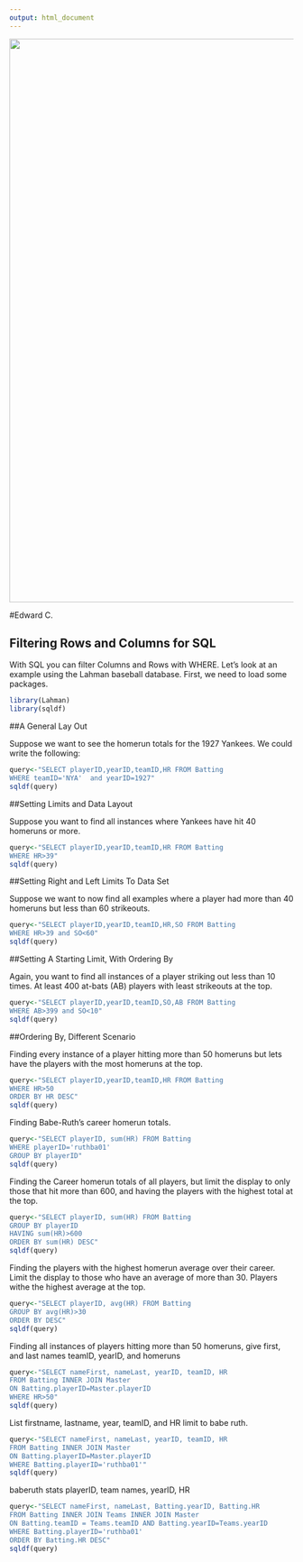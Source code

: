```yaml
---
output: html_document
---
```


<img src="sql1.png" width="1000">

#Edward C.

## Filtering Rows and Columns for SQL

With SQL you can filter Columns and Rows with WHERE. Let's look at an example using the Lahman baseball database. First, we need to load some packages. 

```r
library(Lahman)
library(sqldf)
```

##A General Lay Out

Suppose we want to see the homerun totals for the 1927 Yankees. We could write the following:

```r
query<-"SELECT playerID,yearID,teamID,HR FROM Batting 
WHERE teamID='NYA'  and yearID=1927"
sqldf(query)
```

##Setting Limits and Data Layout

Suppose you want to find all instances where Yankees have hit 40 homeruns or more.

```r
query<-"SELECT playerID,yearID,teamID,HR FROM Batting
WHERE HR>39"
sqldf(query)
```

##Setting Right and Left Limits To Data Set

Suppose we want to now find all examples where a player had more than 40 homeruns but less than 60 strikeouts.

```r
query<-"SELECT playerID,yearID,teamID,HR,SO FROM Batting
WHERE HR>39 and SO<60"
sqldf(query)
```

##Setting A Starting Limit, With Ordering By

Again, you want to find all instances of a player striking out less than 10 times. At least 400 at-bats (AB) players with least strikeouts at the top.

```r
query<-"SELECT playerID,yearID,teamID,SO,AB FROM Batting
WHERE AB>399 and SO<10"
sqldf(query)
```

##Ordering By, Different Scenario

Finding every instance of a player hitting more than 50 homeruns but lets have the players with the most homeruns at the top.

```r
query<-"SELECT playerID,yearID,teamID,HR FROM Batting
WHERE HR>50
ORDER BY HR DESC"
sqldf(query)
```

Finding Babe-Ruth's career homerun totals.

```r
query<-"SELECT playerID, sum(HR) FROM Batting
WHERE playerID='ruthba01'
GROUP BY playerID"
sqldf(query)
```

Finding the Career homerun totals of all players, but limit the display to only those that hit more than 600, and having the players with the highest total at the top.

```r
query<-"SELECT playerID, sum(HR) FROM Batting
GROUP BY playerID
HAVING sum(HR)>600
ORDER BY sum(HR) DESC"
sqldf(query)
```

Finding the players with the highest homerun average over their career. Limit the display to those who have an average of more than 30. Players withe the highest average at the top.

```r
query<-"SELECT playerID, avg(HR) FROM Batting
GROUP BY avg(HR)>30
ORDER BY DESC"
sqldf(query)
```

Finding all instances of players hitting more than 50 homeruns, give first, and last names teamID, yearID, and homeruns

```r
query<-"SELECT nameFirst, nameLast, yearID, teamID, HR
FROM Batting INNER JOIN Master
ON Batting.playerID=Master.playerID
WHERE HR>50"
sqldf(query)
```
List firstname, lastname, year, teamID, and HR limit to babe ruth.

```r
query<-"SELECT nameFirst, nameLast, yearID, teamID, HR 
FROM Batting INNER JOIN Master
ON Batting.playerID=Master.playerID
WHERE Batting.playerID='ruthba01'"
sqldf(query)
```

baberuth stats playerID, team names, yearID, HR

```r
query<-"SELECT nameFirst, nameLast, Batting.yearID, Batting.HR
FROM Batting INNER JOIN Teams INNER JOIN Master
ON Batting.teamID = Teams.teamID AND Batting.yearID=Teams.yearID
WHERE Batting.playerID='ruthba01'
ORDER BY Batting.HR DESC"
sqldf(query)
```

